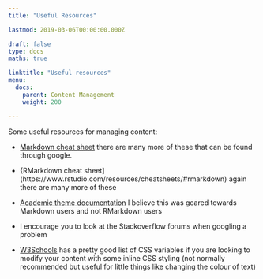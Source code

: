 ```yaml
---
title: "Useful Resources"

lastmod: 2019-03-06T00:00:00.000Z

draft: false
type: docs
maths: true	

linktitle: "Useful resources"
menu:
  docs:
    parent: Content Management
    weight: 200

---
```


Some useful resources for managing content:

* [Markdown cheat sheet](https://www.markdownguide.org/cheat-sheet/) there are many more of these that can be found through google.

* {RMarkdown cheat sheet] (https://www.rstudio.com/resources/cheatsheets/#rmarkdown) again there are many more of these

* [Academic theme documentation](https://sourcethemes.com/academic/docs/) I believe this was geared towards Markdown users and not RMarkdown users

* I encourage you to look at the Stackoverflow forums when googling a problem

* [W3Schools](https://www.w3schools.com/css/default.asp) has a pretty good list of CSS variables if you are looking to modify your content with some inline CSS styling (not normally recommended but useful for little things like changing the colour of text)

